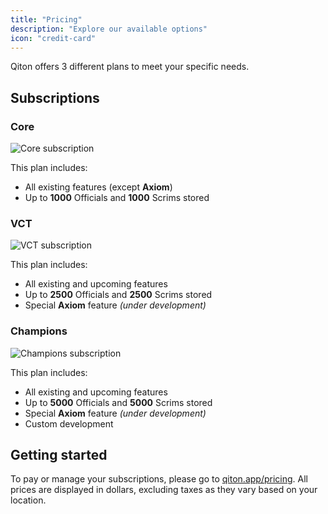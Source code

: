 ```yaml
---
title: "Pricing"
description: "Explore our available options"
icon: "credit-card"
---
```


Qiton offers 3 different plans to meet your specific needs.

## Subscriptions

### Core

<Frame>
    <img
        src="./images/pricing/core.jpg"
        alt="Core subscription"
    />
</Frame>

This plan includes:
- All existing features (except **Axiom**)
- Up to **1000** Officials and **1000** Scrims stored

### VCT

<Frame>
    <img
        src="./images/pricing/vct.jpg"
        alt="VCT subscription"
    />
</Frame>

This plan includes:
- All existing and upcoming features
- Up to **2500** Officials and **2500** Scrims stored
- Special **Axiom** feature _(under development)_

### Champions

<Frame>
    <img
        src="./images/pricing/champions.jpg"
        alt="Champions subscription"
    />
</Frame>

This plan includes:
- All existing and upcoming features
- Up to **5000** Officials and **5000** Scrims stored
- Special **Axiom** feature _(under development)_
- Custom development

## Getting started

To pay or manage your subscriptions, please go to [qiton.app/pricing](https://qiton.app/pricing).
All prices are displayed in dollars, excluding taxes as they vary based on your location.
